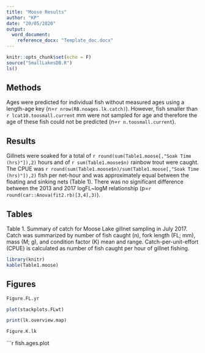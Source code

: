 ```yaml
---
title: "Moose Results"
author: "KP"
date: "20/05/2020"
output:
  word_document:
    reference_docx: "Template_doc.docx"
---
```


```r
knitr::opts_chunk$set(echo = F)
source("SmallLakesDB.R")
ls()
```
## Methods
Ages were predicted for individual fish without measured ages using a length-age key (n=`r nrow(RB.noages.lk.catch)`). However, fish smaller than `r lcat10.toosmall.current` mm were not sampled for age and therefore the age of these fish could not be predicted (n=`r n.toosmall.current`). 


## Results
Gillnets were soaked for a total of `r round(sum(Table1.moose[,"Soak Time (hrs)"]),2)` hours and of `r sum(Table1.moose$n)` rainbow trout were caught. The CPUE was `r round(sum(Table1.moose$n)/sum(Table1.moose[,"Soak Time (hrs)"]),2)` fish per net-hour and was approximately equal between the floating and sinking nets (Table 1). 
There was no significant difference between the 2013 and 2017 logFL~logM relationship (p=`r round(car::Anova(fit2.rb)[3,4],3)`).

## Tables

Table 1. Summary of catch for Moose Lake gillnet sampling in July 2017. Catch was summarized by number of fish caught (n), fork length (FL; mm), mass (M; g), and condition factor (K) mean and range. Catch-per-unit-effort (CPUE) is calculated as number of fish caught per hour of gillnet fishing.
```r
library(knitr)
kable(Table1.moose)

```


## Figures


```r
Figure.FL.yr

```

```r
plot(stackplots.FLwt)

```


```r
print(lk.overview.map)
```

```r
Figure.K.lk

```

```r

fish.ages.plot

